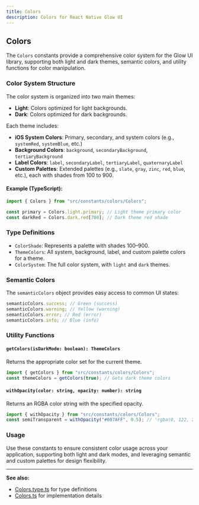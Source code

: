 ```yaml
---
title: Colors
description: Colors for React Native Glow UI
---
```


## Colors

The `Colors` constants provide a comprehensive color system for the Glow UI library, supporting both light and dark themes, semantic colors, and utility functions for color manipulation.

### Color System Structure

The color system is organized into two main themes:

- **Light**: Colors optimized for light backgrounds.
- **Dark**: Colors optimized for dark backgrounds.

Each theme includes:

- **iOS System Colors**: Primary, secondary, and system colors (e.g., `systemRed`, `systemBlue`, etc.)
- **Background Colors**: `background`, `secondaryBackground`, `tertiaryBackground`
- **Label Colors**: `label`, `secondaryLabel`, `tertiaryLabel`, `quaternaryLabel`
- **Custom Palettes**: Extended palettes (e.g., `slate`, `gray`, `zinc`, `red`, `blue`, etc.), each with shades from 100 to 900.

#### Example (TypeScript):

```ts
import { Colors } from "src/constants/colors/Colors";

const primary = Colors.light.primary; // Light theme primary color
const darkRed = Colors.dark.red[700]; // Dark theme red shade
```

### Type Definitions

- `ColorShade`: Represents a palette with shades 100–900.
- `ThemeColors`: All system, background, label, and custom palette colors for a theme.
- `ColorSystem`: The full color system, with `light` and `dark` themes.

### Semantic Colors

The `semanticColors` object provides easy access to common UI states:

```ts
semanticColors.success; // Green (success)
semanticColors.warning; // Yellow (warning)
semanticColors.error; // Red (error)
semanticColors.info; // Blue (info)
```

### Utility Functions

#### `getColors(isDarkMode: boolean): ThemeColors`

Returns the appropriate color set for the current theme.

```ts
import { getColors } from "src/constants/colors/Colors";
const themeColors = getColors(true); // Gets dark theme colors
```

#### `withOpacity(color: string, opacity: number): string`

Returns an RGBA color string with the specified opacity.

```ts
import { withOpacity } from "src/constants/colors/Colors";
const semiTransparent = withOpacity("#007AFF", 0.5); // 'rgba(0, 122, 255, 0.5)'
```

### Usage

Use these constants to ensure consistent color usage across your application, supporting both light and dark modes, and leveraging semantic and custom palettes for design flexibility.

---

**See also:**

- [Colors.type.ts](https://github.com/rit3zh/glow-ui/blob/main/src/constants/colors/Colors.type.ts) for type definitions
- [Colors.ts](https://github.com/rit3zh/glow-ui/blob/main/src/constants/colors/Colors.ts) for implementation details
